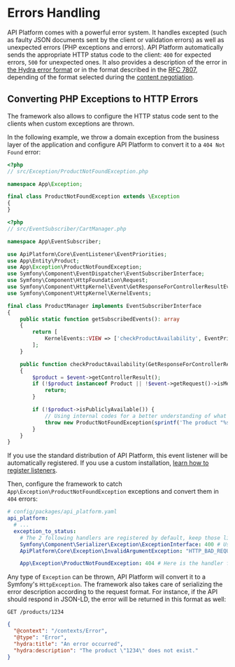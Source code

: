 # Errors Handling

API Platform comes with a powerful error system. It handles excepted (such as faulty JSON documents sent by the
client or validation errors) as well as unexpected errors (PHP exceptions and errors).
API Platform automatically sends the appropriate HTTP status code to the client: `400` for expected errors, `500` for
unexpected ones. It also provides a description of the error in [the Hydra error format](http://www.hydra-cg.com/spec/latest/core/#description-of-http-status-codes-and-errors)
or in the format described in the [RFC 7807](https://tools.ietf.org/html/rfc7807), depending of the format selected during the [content negotiation](content-negotiation.md).

## Converting PHP Exceptions to HTTP Errors

The framework also allows to configure the HTTP status code sent to the clients when custom exceptions are thrown.

In the following example, we throw a domain exception from the business layer of the application and
configure API Platform to convert it to a `404 Not Found` error:

```php
<?php
// src/Exception/ProductNotFoundException.php

namespace App\Exception;

final class ProductNotFoundException extends \Exception
{
}
```

```php
<?php
// src/EventSubscriber/CartManager.php

namespace App\EventSubscriber;

use ApiPlatform\Core\EventListener\EventPriorities;
use App\Entity\Product;
use App\Exception\ProductNotFoundException;
use Symfony\Component\EventDispatcher\EventSubscriberInterface;
use Symfony\Component\HttpFoundation\Request;
use Symfony\Component\HttpKernel\Event\GetResponseForControllerResultEvent;
use Symfony\Component\HttpKernel\KernelEvents;

final class ProductManager implements EventSubscriberInterface
{
    public static function getSubscribedEvents(): array
    {
        return [
            KernelEvents::VIEW => ['checkProductAvailability', EventPriorities::PRE_VALIDATE],
        ];
    }

    public function checkProductAvailability(GetResponseForControllerResultEvent $event): void
    {
        $product = $event->getControllerResult();
        if (!$product instanceof Product || !$event->getRequest()->isMethodSafe(false)) {
            return;
        }

        if (!$product->isPubliclyAvailable()) {
            // Using internal codes for a better understanding of what's going on
            throw new ProductNotFoundException(sprintf('The product "%s" does not exist.', $product->getId()));
        }
    }
}
```

If you use the standard distribution of API Platform, this event listener will be automatically registered. If you use a
custom installation, [learn how to register listeners](events.md).

Then, configure the framework to catch `App\Exception\ProductNotFoundException` exceptions and convert them in `404`
errors:

```yaml
# config/packages/api_platform.yaml
api_platform:
  # ...
  exception_to_status:
    # The 2 following handlers are registered by default, keep those lines to prevent unexpected side effects
    Symfony\Component\Serializer\Exception\ExceptionInterface: 400 # Use a raw status code (recommended)
    ApiPlatform\Core\Exception\InvalidArgumentException: "HTTP_BAD_REQUEST" # Or a `Symfony\Component\HttpFoundation\Response`'s constant

    App\Exception\ProductNotFoundException: 404 # Here is the handler for our custom exception
```

Any type of `Exception` can be thrown, API Platform will convert it to a Symfony's `HttpException`. The framework also takes
care of serializing the error description according to the request format. For instance, if the API should respond in JSON-LD,
the error will be returned in this format as well:

`GET /products/1234`

```json
{
  "@context": "/contexts/Error",
  "@type": "Error",
  "hydra:title": "An error occurred",
  "hydra:description": "The product \"1234\" does not exist."
}
```
